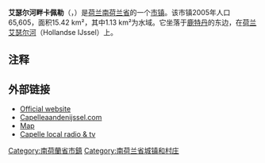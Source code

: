 {{Unreferenced|time=2018-08-23T12:59:35+00:00}}
{{noteTA|G1=荷兰地名}}
{{Infobox settlement
<!-- See Template:Infobox settlement for additional fields and descriptions -->
<!-- Name and transliteration -->
| name                    = 艾瑟尔河畔卡佩勒<br>Capelle aan den IJssel
| settlement_type         = [[市镇_(荷兰)|市镇]]
<!-- Images, nickname, motto -->
| image_skyline           = Stadsplein Capelle.JPG
| image_alt               = 
| image_caption           = 城市广场
| image_flag              = Capelle aan den IJssel vlag.svg
| flag_size               = 100x67px
| flag_alt                = 
| image_shield            = Capelle aan den IJssel wapen.svg
| shield_size             = 100x80px
| shield_alt              = 
<!-- Maps, coordinates -->
| image_map               = Map - NL - Municipality code 0502 (2009).svg
| map_alt                 = Highlighted position of Capelle aan den IJssel in a municipal map of South Holland
| map_caption             = 艾瑟尔河畔卡佩勒在南荷兰省的位置
| coordinates             = {{coord|51|56|N|4|35|E|region:NL|display=inline,title}}
| coordinates_footnotes   = 
| subdivision_type        = [[世界政區索引|国家]]
| subdivision_name        = {{NL}}
| subdivision_type1       = [[荷蘭省份|省份]]
| subdivision_name1       = [[南荷兰省|南荷兰省]]
| government_footnotes    = <ref name="mayor_now">{{cite web
 |url = http://www.capelleaandenijssel.nl/bestuur-en-organisatie/burgemeester_3361/
 |title = Burgemeester
 |trans-title = Mayor
 |language = nl
 |work = Bestuur en Organisatie
 |publisher = Gemeente Capelle aan den IJssel
 |accessdate = 16 July 2013
 |archive-url = https://web.archive.org/web/20131120060227/http://www.capelleaandenijssel.nl/bestuur-en-organisatie/burgemeester_3361/
 |archive-date = 20 November 2013
 |url-status = dead
 }}</ref>
| governing_body          = 市议会
| leader_party            = [[基督教民主黨_(荷蘭)|CDA]]
| leader_title            = 市长
| leader_name             = [[Peter_Oskam|Peter Oskam]]
<!-- Geographic information -->
| unit_pref               = Metric
<!-- ALL fields with measurements have automatic unit conversion -->
<!-- for references: use <ref> tags -->
| area_footnotes          = <ref>{{Dutch municipality total area|dataref}}</ref>
<!-- square kilometers -->
| area_total_km2          = {{Dutch municipality total area|Capelle aan den IJssel}}
| area_land_km2           = {{Dutch municipality land area|Capelle aan den IJssel}}
| area_water_km2          = {{Dutch municipality water area|Capelle aan den IJssel}}
| elevation_footnotes     = <ref name="AHN">{{cite web
 |url = http://www.ahn.nl/postcodetool
 |title = Postcodetool for 2903AR
 |trans-title = 
 |language = nl
 |author = <!--Staff writer(s); no by-line.-->
 |date = 
 |work = Actueel Hoogtebestand Nederland
 |publisher = Het Waterschapshuis
 |accessdate = 16 July 2013
 |archive-date = 2013-09-21
 |archive-url = https://web.archive.org/web/20130921053543/http://www.ahn.nl/postcodetool
 |dead-url = no
 }}</ref>
| elevation_m             = −2
| elevation_max_footnotes = <!-- for references: use <ref> tags -->
| elevation_max_m         =
| elevation_min_footnotes = <!-- for references: use <ref> tags -->
| elevation_min_m         =
<!-- Population, demographics -->
| population_footnotes    = <ref>{{Dutch municipality population|dataref}}</ref>
| population_total        = {{Dutch municipality population|Capelle aan den IJssel}}
| population_as_of        = {{MONTHNAME|{{Dutch municipality population|popbasemonth}}}} {{Dutch municipality population|popbaseyear}}
| population_density_km2  = {{Dutch municipality population density|Capelle aan den IJssel}} <!-- For automatic calculation: auto-->
| population_demonym      = Capellenaar
<!-- Other information -->
| timezone1               = [[Central_European_Time|CET]]
| utc_offset1             = +1
| timezone1_DST           = [[Central_European_Summer_Time|CEST]]
| utc_offset1_DST         = +2
| postal_code_type        = 邮政编码
| postal_code             = 2900–2909
| area_code_type          = 电话区号
| area_code               = 010
| twin1                   = 
| twin1_country           = 
| website                 = {{URL|1=http://www.capelleaandenijssel.nl/}}
| footnotes               =
}}

'''艾瑟尔河畔卡佩勒'''（{{lang-nl|Capelle aan den IJssel}}，{{IPA-nl|kaːˈpɛlə ʔaːn dɛn ˈɛisəl||Nl-Capelle aan den IJssel.ogg}}）是[[荷兰|荷兰]][[南荷兰省|南荷兰省]]的一个[[市镇_(荷兰)|市镇]]。该市镇2005年人口65,605，面积15.42 km²，其中1.13 km²为水域。它坐落于[[鹿特丹|鹿特丹]]的东边，在[[荷兰艾瑟尔河|荷兰艾瑟尔河]]（Hollandse IJssel）上。

==注释==
{{reflist}}
==外部链接==
*[http://www.capelleaandenijssel.nl Official website] {{Wayback|url=http://www.capelleaandenijssel.nl/ |date=20160215185552 }}
*[http://www.capelleaandenijssel.com/ Capelleaandenijssel.com] {{Wayback|url=http://www.capelleaandenijssel.com/ |date=20140224044147 }}
*[https://web.archive.org/web/20080120214530/http://www.plattegronden.nl/capelleadijssel/ Map]
*[http://www.radiocapelle.nl/ Capelle local radio & tv] {{Wayback|url=http://www.radiocapelle.nl/ |date=20210314151144 }}

{{Province South Holland}}

{{DEFAULTSORT:Capelle Aan Den Ijssel}}
[[Category:南荷蘭省市鎮|Category:南荷蘭省市鎮]]
[[Category:南荷兰省城镇和村庄|Category:南荷兰省城镇和村庄]]